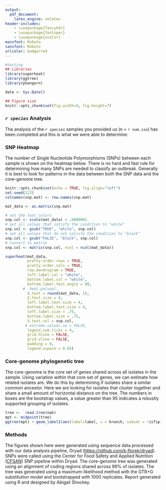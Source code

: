 ```yaml
---
output:
  pdf_document:
    latex_engine: xelatex
header-includes:
    - \usepackage{fancyhdr}
    - \usepackage{fontspec}
    - \usepackage{xcolor}
mainfont: Roboto
sansfont: Roboto
urlcolor: badgerred
---
```

\definecolor{badgerred}{RGB}{197,5,12}
\addtolength{\headheight}{3.0cm}
\pagestyle{fancy}
\lhead{\raisebox{-0.25\height}{\includegraphics[height=2.5cm]{/assets/wslh_header.png}}}
\rhead{
\Huge Sequencing Analysis Report\\
\Large `r paste(Sys.Date())`
}
\renewcommand{\headrulewidth}{1pt}
\renewcommand{\headrule}{\hbox to\headwidth{%
    \color{badgerred}\leaders\hrule height \headrulewidth\hfill}}

```r
#testing
## Libraries
library(superheat)
library(ggtree)
library(phangorn)

date <- Sys.Date()

## Figure size
knitr::opts_chunk$set(fig.width=9, fig.height=7)

```

### *`r species`* Analysis

The analysis of the *`r species`* samples you provided us (n = `r num.iso`) has been completed and this is
what we were able to determine:

### SNP Heatmap

The number of Single Nucleotide Polymorphisms (SNPs) between each sample is shown on the heatmap below. There is no hard and fast rule for determining how many SNPs are needed to classify an outbreak. Generally it is best to look for patterns in the data between both the SNP data and the core-genome tree.

```r
knitr::opts_chunk$set(echo = TRUE, fig.align="left")
set.seed(123)
colnames(snp.mat) <- row.names(snp.mat)

mat_data <- as.matrix(snp.mat)

# set the text colors
snp.col <- scale(mat_data) < .0000001
# set all values that satisfy the condition to "white"
snp.col <- gsub("TRUE", "white", snp.col)
# set all values that do not satisfy the condition to "black"
snp.col <- gsub("FALSE", "black", snp.col)
# convert to matrix
snp.col <- matrix(snp.col, ncol = ncol(mat_data))

superheat(mat_data,
          pretty.order.rows = TRUE,
          pretty.order.cols = TRUE,
          row.dendrogram = TRUE,
          left.label.col = "white",
          bottom.label.col = "white",
          bottom.label.text.angle = 90,
        #  heat.pal=pal,
          X.text = round(mat_data, 1),
          X.text.size = 4,
          left.label.text.size = 4,
          bottom.label.text.size = 4,
          left.label.size = .75,
          bottom.label.size = .75,
          X.text.col = snp.col,
         # extreme.values.na = FALSE,
          legend.num.ticks = 4,
          grid.hline = FALSE,
          grid.vline = FALSE,
          padding = 0,
          legend.vspace = 0.05)
```
\newpage

### Core-genome phylogenetic tree

The core-genome is the core set of genes shared across all isolates in the sample. Using variation within that core set of genes, we can estimate how related isolates are. We do this by determining if isolates share a similar common ancestor. Here we are looking for isolates that cluster together and share a small amount of horizontal distance on the tree. The numbers in boxes are the bootstrap values, a value greater than 95 indicates a robustly supported grouping of isolates.

```r
tree <-  read.tree(nwk)
mpt <- midpoint(tree)
ggtree(mpt) + geom_label2(aes(label=label, x = branch, subset = !isTip)) + geom_tiplab() + xlim(-.0001, .006) + geom_treescale(offset = .1)
```

### Methods

The figures shown here were generated using sequence data processed with our data analysis pipeline, Dryad ([https://github.com/k-florek/dryad](https://github.com/k-florek/dryad)). SNPs were called using the Center for Food Safety and Applied Nutrition ([CFSAN](https://github.com/CFSAN-Biostatistics/snp-pipeline)) SNP pipeline within Dryad. The core-genome tree was generated using an alignment of coding regions shared across 99% of isolates. The tree was generated using a maximum-likelihood method with the GTR+G substitution model and bootstrapped with 1000 replicates. Report generated using R and designed by Abigail Shockey.
